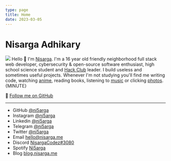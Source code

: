 ```yaml
---
type: page
title: Home
date: 2023-03-05
---
```


# Nisarga Adhikary
![](/images/aesthetic-discord.gif)
Hello 👋 I'm [Nisarga](https://nisarga.me/about/). I'm a 16 year old friendly neighborhood full stack web developer, cybersecurity & open-source software enthusiast, high school science student and [Hack Club](https://hackclub.com/) leader. I build useless and sometimes useful projects. Whenever I'm not studying you'll find me writing code, watching [anime](https://anilist.co/user/ni5arga/), reading books, listening to [music](https://open.spotify.com/user/2g78prniwnob6e44but33jbyq?si=20c57940da4341ae) or clicking [photos](https://instagram.con/ni5arga). <date> {MINUTE} </date>

🚀 [Follow me on GitHub](https://github.com/ni5arga)

---

- GitHub [@ni5arga](https://github.com/ni5arga)
- Instagram [@ni5arga](https://instagram.com/ni5arga)
- Linkedin [@ni5arga](https://www.linkedin.com/in/ni5arga/)
- Telegram [@ni5arga](https://ni5arga.t.me/)
- Twitter [@ni5arga](https://twitter.com/ni5arga)
- Email [hello@nisarga.me](mailto:hello@nisarga.me)
- Discord [NisargaCodez#3080](https://discord.com/users/746040983992533072)
- Spotify [Ni5arga](https://open.spotify.com/user/2g78prniwnob6e44but33jbyq?si=20c57940da4341ae)
- Blog [blog.nisarga.me](https://blog.nisarga.me)
